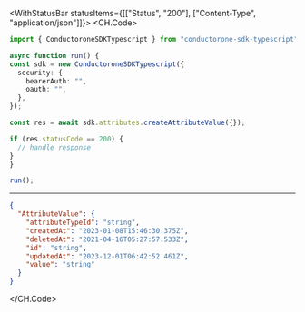 

<WithStatusBar statusItems={[["Status", "200"], ["Content-Type", "application/json"]]}>
  <CH.Code>
  ```typescript CreateAttributeValue.ts
  import { ConductoroneSDKTypescript } from "conductorone-sdk-typescript";

async function run() {
  const sdk = new ConductoroneSDKTypescript({
    security: {
      bearerAuth: "",
      oauth: "",
    },
  });

  const res = await sdk.attributes.createAttributeValue({});

  if (res.statusCode == 200) {
    // handle response
  }
}

run();
  ```
  ---

  ```json Example Response
  {
    "AttributeValue": {
      "attributeTypeId": "string",
      "createdAt": "2023-01-08T15:46:30.375Z",
      "deletedAt": "2021-04-16T05:27:57.533Z",
      "id": "string",
      "updatedAt": "2023-12-01T06:42:52.461Z",
      "value": "string"
    }
  }
  ```
  </CH.Code>
</WithStatusBar>
